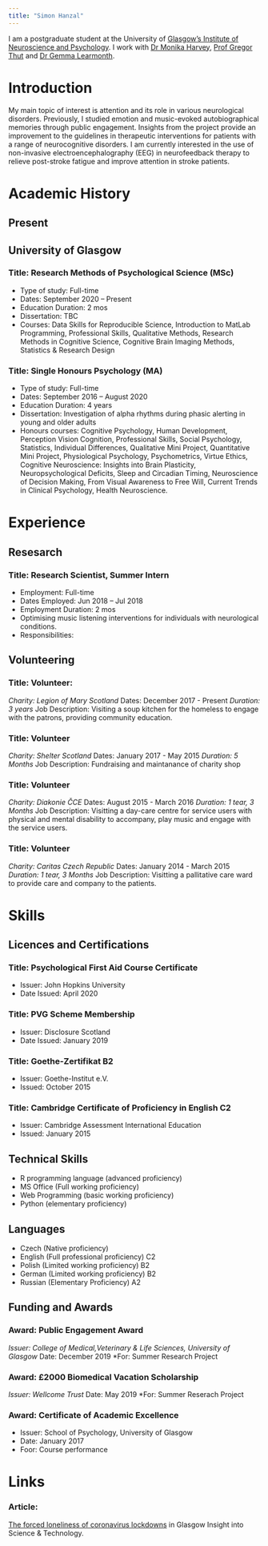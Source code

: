 ```yaml
---
title: "Simon Hanzal"
---
```

I am a postgraduate student at the University of [Glasgow’s Institute of Neuroscience and Psychology](https://www.gla.ac.uk/researchinstitutes/neurosciencepsychology/). I work with [Dr Monika Harvey](https://www.gla.ac.uk/schools/psychology/staff/monikaharvey/), [Prof Gregor Thut](https://www.gla.ac.uk/researchinstitutes/neurosciencepsychology/staff/gregorthut/) and [Dr Gemma Learmonth](https://gemmalearmonth.com/).

# Introduction

My main topic of interest is attention and its role in various neurological disorders. Previously, I studied emotion and music-evoked autobiographical memories through public engagement. Insights from the project provide an improvement to the guidelines in therapeutic interventions for patients with a range of neurocognitive disorders. I am currently interested in the use of non-invasive electroencephalography (EEG) in neurofeedback therapy to relieve post-stroke fatigue and improve attention in stroke patients. 

# Academic History

## Present

## University of Glasgow

### Title: Research Methods of Psychological Science (MSc)
* Type of study: Full-time
* Dates: September 2020 – Present
* Education Duration: 2 mos
* Dissertation: TBC
* Courses: Data Skills for Reproducible Science, Introduction to MatLab Programming, Professional Skills, Qualitative Methods, Research Methods in Cognitive Science, Cognitive Brain Imaging Methods, Statistics & Research Design

### Title: Single Honours Psychology (MA)
* Type of study: Full-time
* Dates: September 2016 – August 2020
* Education Duration: 4 years
* Dissertation: Investigation of alpha rhythms during phasic alerting in young and older adults
* Honours courses: Cognitive Psychology, Human Development, Perception Vision Cognition, Professional Skills, Social Psychology, Statistics, Individual Differences, Qualitative Mini Project, Quantitative Mini Project, Physiological Psychology, Psychometrics, Virtue Ethics, Cognitive Neuroscience: Insights into Brain Plasticity, Neuropsychological Deficits, Sleep and Circadian Timing, Neuroscience of Decision Making, From Visual Awareness to Free Will, Current Trends in Clinical Psychology, Health Neuroscience.

# Experience

## Resesarch

### Title: Research Scientist, Summer Intern
* Employment: Full-time
* Dates Employed: Jun 2018 – Jul 2018
* Employment Duration: 2 mos
* Optimising music listening interventions for individuals with neurological conditions.
* Responsibilities:

## Volunteering

### Title: Volunteer:
*Charity: Legion of Mary Scotland
*Dates: December 2017 - Present
*Duration: 3 years
*Job Description: Visiting a soup kitchen for the homeless to engage with the patrons, providing community education.

### Title: Volunteer
*Charity: Shelter Scotland
*Dates: January 2017 - May 2015
*Duration: 5 Months
*Job Description: Fundraising and maintanance of charity shop

### Title: Volunteer
*Charity: Diakonie ČCE
*Dates: August 2015 - March 2016
*Duration: 1 tear, 3 Months
*Job Description: Visitting a day-care centre for service users with physical and mental disability to accompany, play music and engage with the service users.

### Title: Volunteer
*Charity: Caritas Czech Republic
*Dates: January 2014 - March 2015
*Duration: 1 tear, 3 Months
*Job Description: Visitting a pallitative care ward to provide care and company to the patients.

# Skills

## Licences and Certifications

### Title: Psychological First Aid Course Certificate
* Issuer: John Hopkins University
* Date Issued: April 2020

### Title: PVG Scheme Membership
* Issuer: Disclosure Scotland
* Date Issued: January 2019

### Title: Goethe-Zertifikat B2
* Issuer: Goethe-Institut e.V.
* Issued: October 2015

### Title: Cambridge Certificate of Proficiency in English C2
* Issuer: Cambridge Assessment International Education
* Issued: January 2015

## Technical Skills

* R programming language (advanced proficiency)
* MS Office (Full working proficiency)
* Web Programming (basic working proficiency)
* Python (elementary proficiency)

## Languages

* Czech (Native proficiency)
* English (Full professional proficiency) C2
* Polish (Limited working proficiency) B2
* German (Limited working proficiency) B2
* Russian (Elementary Proficiency) A2

## Funding and Awards

### Award: Public Engagement Award
*Issuer: College of Medical,Veterinary & Life Sciences, University of Glasgow
*Date: December 2019
*For: Summer Research Project

### Award: £2000 Biomedical Vacation Scholarship
*Issuer: Wellcome Trust
*Date: May 2019
*For: Summer Reserach Project

### Award: Certificate of Academic Excellence
* Issuer: School of Psychology, University of Glasgow
* Date: January 2017
* Foor: Course performance

# Links

### Article:

[The forced loneliness of coronavirus lockdowns](https://the-gist.org/2020/09/the-forced-loneliness-of-coronavirus-lockdowns/) in Glasgow Insight into Science & Technology.